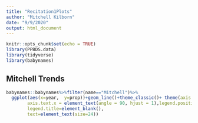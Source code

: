 ```yaml
---
title: "Recitation1Plots"
author: "Mitchell Kilborn"
date: "9/9/2020"
output: html_document
---
```


```r
knitr::opts_chunk$set(echo = TRUE)
library(PPBDS.data)
library(tidyverse)
library(babynames)
```



## Mitchell Trends
```r


babynames::babynames%>%filter(name=="Mitchell")%>%
  ggplot(aes(x=year,  y=prop))+geom_line()+theme_classic()+ theme(axis.text=element_text(size=24),axis.title=element_text(size=20,face="bold"),
        axis.text.x = element_text(angle = 90, hjust = 1),legend.position = c(.75, .25),
        legend.title=element_blank(),
        text=element_text(size=24))


```


















